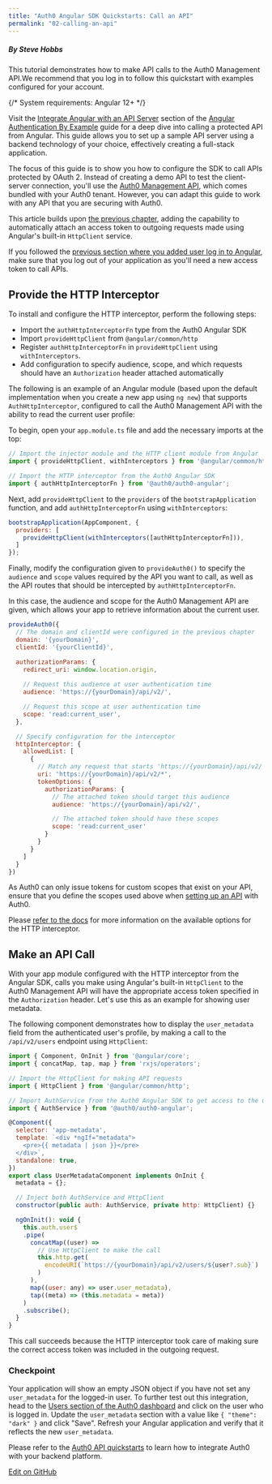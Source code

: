 ```yaml
---
title: "Auth0 Angular SDK Quickstarts: Call an API"
permalink: "02-calling-an-api"
---
```


##### By Steve Hobbs

This tutorial demonstrates how to make API calls to the Auth0 Management API.We recommend that you log in to follow this quickstart with examples configured for your account.


{/* <Card title="View on Github" href="https://github.com/auth0-samples/auth0-angular-samples/tree/main/Standalone" icon="github">
System requirements: Angular 12+
</Card> */}

Visit the [Integrate Angular with an API Server](https://developer.auth0.com/resources/guides/spa/angular/basic-authentication#integrate-angular-with-an-api-server) section of the [Angular Authentication By Example](https://developer.auth0.com/resources/guides/spa/angular/basic-authentication) guide for a deep dive into calling a protected API from Angular. This guide allows you to set up a sample API server using a backend technology of your choice, effectively creating a full-stack application.

The focus of this guide is to show you how to configure the SDK to call APIs protected by OAuth 2. Instead of creating a demo API to test the client-server connection, you'll use the [Auth0 Management API](https://auth0.com/docs/api#management-api), which comes bundled with your Auth0 tenant. However, you can adapt this guide to work with any API that you are securing with Auth0.

This article builds upon [the previous chapter](/quickstart/spa/angular-next), adding the capability to automatically attach an access token to outgoing requests made using Angular's built-in `HttpClient` service.

If you followed the [previous section where you added user log in to Angular](/quickstart/spa/angular-next#add-login-to-your-application), make sure that you log out of your application as you'll need a new access token to call APIs.

## Provide the HTTP Interceptor

To install and configure the HTTP interceptor, perform the following steps:

* Import the `authHttpInterceptorFn` type from the Auth0 Angular SDK
* Import `provideHttpClient` from `@angular/common/http`
* Register `authHttpInterceptorFn` in `provideHttpClient` using `withInterceptors`.
* Add configuration to specify audience, scope, and which requests should have an `Authorization` header attached automatically

The following is an example of an Angular module (based upon the default implementation when you create a new app using `ng new`) that supports `AuthHttpInterceptor`, configured to call the Auth0 Management API with the ability to read the current user profile:

To begin, open your `app.module.ts` file and add the necessary imports at the top:

```javascript lines
// Import the injector module and the HTTP client module from Angular
import { provideHttpClient, withInterceptors } from '@angular/common/http';

// Import the HTTP interceptor from the Auth0 Angular SDK
import { authHttpInterceptorFn } from '@auth0/auth0-angular';
```






Next, add `provideHttpClient` to the `providers` of the `bootstrapApplication` function, and add `authHttpInterceptorFn` using `withInterceptors`:

```js lines
bootstrapApplication(AppComponent, {
  providers: [
    provideHttpClient(withInterceptors([authHttpInterceptorFn])),
  ]
});
```






Finally, modify the configuration given to `provideAuth0()` to specify the `audience` and `scope` values required by the API you want to call, as well as the API routes that should be intercepted by `authHttpInterceptorFn`.

In this case, the audience and scope for the Auth0 Management API are given, which allows your app to retrieve information about the current user.

```js lines
provideAuth0({
  // The domain and clientId were configured in the previous chapter
  domain: '{yourDomain}',
  clientId: '{yourClientId}',

  authorizationParams: {
    redirect_uri: window.location.origin,
    
    // Request this audience at user authentication time
    audience: 'https://{yourDomain}/api/v2/',

    // Request this scope at user authentication time
    scope: 'read:current_user',
  },

  // Specify configuration for the interceptor              
  httpInterceptor: {
    allowedList: [
      {
        // Match any request that starts 'https://{yourDomain}/api/v2/' (note the asterisk)
        uri: 'https://{yourDomain}/api/v2/*',
        tokenOptions: {
          authorizationParams: {
            // The attached token should target this audience
            audience: 'https://{yourDomain}/api/v2/',

            // The attached token should have these scopes
            scope: 'read:current_user'
          }
        }
      }
    ]
  }
})
```






As Auth0 can only issue tokens for custom scopes that exist on your API, ensure that you define the scopes used above when [setting up an API](https://auth0.com/docs/getting-started/set-up-api) with Auth0.

Please [refer to the docs](https://github.com/auth0/auth0-angular/blob/main/EXAMPLES.md#configure-authhttpinterceptor-to-attach-access-tokens) for more information on the available options for the HTTP interceptor.

## Make an API Call

With your app module configured with the HTTP interceptor from the Angular SDK, calls you make using Angular's built-in `HttpClient` to the Auth0 Management API will have the appropriate access token specified in the `Authorization` header. Let's use this as an example for showing user metadata.

The following component demonstrates how to display the `user_metadata` field from the authenticated user's profile, by making a call to the `/api/v2/users` endpoint using `HttpClient`:

```js lines
import { Component, OnInit } from '@angular/core';
import { concatMap, tap, map } from 'rxjs/operators';

// Import the HttpClient for making API requests
import { HttpClient } from '@angular/common/http';

// Import AuthService from the Auth0 Angular SDK to get access to the user
import { AuthService } from '@auth0/auth0-angular';

@Component({
  selector: 'app-metadata',
  template: `<div *ngIf="metadata">
    <pre>{{ metadata | json }}</pre>
  </div>`,
  standalone: true,
})
export class UserMetadataComponent implements OnInit {
  metadata = {};

  // Inject both AuthService and HttpClient
  constructor(public auth: AuthService, private http: HttpClient) {}

  ngOnInit(): void {
    this.auth.user$
    .pipe(
      concatMap((user) =>
        // Use HttpClient to make the call
        this.http.get(
          encodeURI(`https://{yourDomain}/api/v2/users/${user?.sub}`)
        )
      ),
      map((user: any) => user.user_metadata),
      tap((meta) => (this.metadata = meta))
    )
    .subscribe();
  }
}
```






This call succeeds because the HTTP interceptor took care of making sure the correct access token was included in the outgoing request.

### Checkpoint

Your application will show an empty JSON object if you have not set any `user_metadata` for the logged-in user. To further test out this integration, head to the [Users section of the Auth0 dashboard](https://manage.auth0.com/#/users) and click on the user who is logged in. Update the `user_metadata` section with a value like `{ "theme": "dark" }` and click "Save". Refresh your Angular application and verify that it reflects the new `user_metadata`.

Please refer to the [Auth0 API quickstarts](https://auth0.com/docs/quickstart/backend) to learn how to integrate Auth0 with your backend platform.







[Edit on GitHub](https://github.com/auth0/docs/edit/master/articles/quickstart/spa/angular/02-calling-an-api.md)
